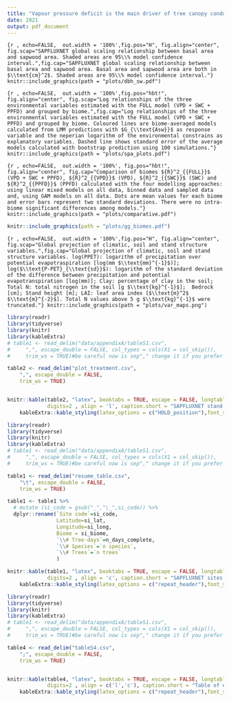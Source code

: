 ```yaml
---
title: "Vapour pressure deficit is the main driver of tree canopy conductance across biomes"
date: 2021
output: pdf_document
---
```


\renewcommand{\thefigure}{S\arabic{figure}} \setcounter{figure}{0}
\renewcommand{\thetable}{S\arabic{table}} \setcounter{table}{0}
\renewcommand{\theequation}{S\arabic{table}} \setcounter{equation}{0}

\setlength{\abovecaptionskip}{15pt}
```{r , echo=FALSE,  out.width = '100%',fig.pos="H", fig.align="center", fig.scap="SAPFLUXNET global scaling relationship between basal area and sapwood area. Shaded areas are 95\\% model confidence interval.",fig.cap="SAPFLUXNET global scaling relationship between basal area and sapwood area. Basal area and sapwood area are both in $\\text{cm}^2$. Shaded areas are 95\\% model confidence interval."}
knitr::include_graphics(path = "plots/dbh_sw.pdf")
```
\setlength{\abovecaptionskip}{0pt}


\newpage
\setlength{\abovecaptionskip}{15pt}
```{r , echo=FALSE,  out.width = '100%',fig.pos="hbt!", fig.align="center", fig.scap="Log relationships of the three environmental variables estimated with the FULL model (VPD + SWC + PPFD) and grouped by biome.",fig.cap="Log relationships of the three environmental variables estimated with the FULL model (VPD + SWC + PPFD) and grouped by biome. Coloured lines are biome-averaged models calculated from LMM predictions with $G_{\\text{Asw}}$ as response variable and the neperian logarithm of the environmental constrains as explanatory variables. Dashed line shows standard error of the average models calculated with bootstrap prediction using 100 simulations."}
knitr::include_graphics(path = "plots/spa_plots.pdf")
```
\setlength{\abovecaptionskip}{0pt}

\newpage
\setlength{\abovecaptionskip}{15pt}
```{r , echo=FALSE,  out.width = '100%', fig.pos="hbt!", fig.align="center", fig.cap="Comparison of biomes ${R}^2_{{FULL}}$ (VPD + SWC + PPFD), ${R}^2_{{VPD}}$ (VPD), ${R}^2_{{SWC}}$ (SWC) and ${R}^2_{{PPFD}}$ (PPFD) calculated with the four modelling approaches: using linear mixed models on all data, binned data and sampled data and, using GAM models on all data. Dots are mean values for each biome and error bars represent two standard deviations. There were no intra-biome significant differences among models."}
knitr::include_graphics(path = "plots/comparative.pdf")
```
\setlength{\abovecaptionskip}{0pt}

\newpage
\setlength{\abovecaptionskip}{15pt}
```r
knitr::include_graphics(path = "plots/gg_biomes.pdf")
```
\setlength{\abovecaptionskip}{0pt}

\newpage
\setlength{\abovecaptionskip}{15pt}
```{r , echo=FALSE,  out.width = '100%',fig.pos="H", fig.align="center", fig.scap="Global projection of climatic, soil and stand structure variables.",fig.cap="Global projection of climatic, soil and stand structure variables. log(PPET): logarithm of precipitation over potential evapotraspiration [log(mm $\\text{mm}^{-1}$)]; log($\\text{P-PET}_{\\text{sd}}$): logarithm of the standard deviation of the difference between precipitation and potential evapotranspiration [log(mm)]; Clay: percentage of clay in the soil; Total N: total nitrogen in the soil [g $\\text{kg}^{-1}$];  Bedrock [cm]; Stand height [m]; LAI: leaf area index [$\\text{m}^2$ $\\text{m}^{-2}$]. Total N values above 5 g $\\text{kg}^{-1}$ were truncated."}
knitr::include_graphics(path = "plots/var_maps.png")
```
\setlength{\abovecaptionskip}{0pt}


\newpage
\begin{landscape}
\setlength{\abovecaptionskip}{15pt}
```r
knitr::include_graphics(path = "plots/vpd_swc_cor.pdf")
```
\setlength{\abovecaptionskip}{0pt}
\end{landscape}

\newpage
\begin{landscape}
\setlength{\abovecaptionskip}{15pt}
```r
knitr::include_graphics(path = "plots/vpd_ppfd_cor.pdf")
```
\setlength{\abovecaptionskip}{0pt}
\end{landscape}

\newpage
\begin{landscape}
\setlength{\abovecaptionskip}{15pt}
```r
knitr::include_graphics(path = "plots/swc_ppfd_cor.pdf")
```
\setlength{\abovecaptionskip}{0pt}
\end{landscape}

\newpage


```r

library(readr)
library(tidyverse)
library(knitr)
library(kableExtra)
# table1 <- read_delim("data/appendixA/tableS1.csv",
#     ",", escape_double = FALSE, col_types = cols(X1 = col_skip()),
#     trim_ws = TRUE)#be careful now is sep"," change it if you prefer

table2 <- read_delim("plot_treatment.csv",
    ",", escape_double = FALSE, 
    trim_ws = TRUE)


knitr::kable(table2, "latex", booktabs = TRUE, escape = FALSE, longtable = FALSE, linesep = "",
             digits=2 , align = 'l', caption.short = "SAPFLUXNET stand treatments included in the this study.", caption = "SAPFLUXNET stand treatments included in the this study.")%>%
    kableExtra::kable_styling(latex_options = c("HOLD_position"),font_size = 12)
```
\newpage


```r

library(readr)
library(tidyverse)
library(knitr)
library(kableExtra)
# table1 <- read_delim("data/appendixA/tableS1.csv",
#     ",", escape_double = FALSE, col_types = cols(X1 = col_skip()),
#     trim_ws = TRUE)#be careful now is sep"," change it if you prefer

table1 <- read_delim("resume_table.csv",
    "\t", escape_double = FALSE, 
    trim_ws = TRUE)

table1 <- table1 %>% 
  # mutate (si_code = gsub("_","\_",si_code)) %>% 
  dplyr::rename(`Site code`=si_code,
                Latitude=si_lat,
                Longitude=si_long,
                Biome = si_biome,
                `\\# Tree-days`=n_days_complete,
                `\\# Species`=`n species`,
                `\\# Trees`=`n trees`
                )

knitr::kable(table1, "latex", booktabs = TRUE, escape = FALSE, longtable = TRUE, linesep = "",
             digits=2 , align = 'c', caption.short = "SAPFLUXNET sites included in the study.", caption = "SAPFLUXNET sites included in the study. Biome was estimated using a Whittaker diagram. *Indicates that the biome was manually adjusted and confirmed by SAPFLUXNET contributors.")%>%
    kableExtra::kable_styling(latex_options = c("repeat_header"),font_size = 8)
```
\newpage


```r

library(readr)
library(tidyverse)
library(knitr)
library(kableExtra)
# table1 <- read_delim("data/appendixA/tableS1.csv",
#     ",", escape_double = FALSE, col_types = cols(X1 = col_skip()),
#     trim_ws = TRUE)#be careful now is sep"," change it if you prefer

table4 <- read_delim("tableS4.csv",
    ";", escape_double = FALSE, 
    trim_ws = TRUE)


knitr::kable(table4, "latex", booktabs = TRUE, escape = FALSE, longtable = FALSE, linesep = "",
             digits=2 , align = c('l','c'), caption.short = "Table of equivalence between Whittaker biomes and the groups of biomes used in the study.", caption = "Table of equivalence between Whittaker biomes and the groups of biomes used in the study.")%>%
    kableExtra::kable_styling(latex_options = c("repeat_header"),font_size = 12)
```
\newpage

<!-- \newgeometry{layout=a4paper,left=1in,right=0.2in,top=0.2in,bottom=0.2in,nohead} -->
\begin{landscape}
```r

library(readr)
library(tidyverse)
library(knitr)
library(kableExtra)
# table1 <- read_delim("data/appendixA/tableS1.csv",
#     ",", escape_double = FALSE, col_types = cols(X1 = col_skip()),
#     trim_ws = TRUE)#be careful now is sep"," change it if you prefer

table3 <- read_delim("resume_table2.csv",
    "\t", escape_double = FALSE, 
    trim_ws = TRUE)


knitr::kable(table3, "latex", booktabs = TRUE, escape = FALSE, longtable = TRUE, linesep = "",
             digits=2 , align = 'c', caption.short = "Summary table of plot level.", caption = "Summary table of site level $\\text{R}^2_{\\text{VPD}}$, $\\text{R}^2_{\\text{SWC}}$, $\\text{R}^2_{\\text{PPFD}}$, climate, soil properties and vegetation structure data. PPET is in [mm $\\text{mm}^{-1}$], $\\text{P-PET}_{\\text{sd}}$ is in [mm], Clay and Sand are in [\\%], Total N is in [g $\\text{kg}^{-1}$], Stand height is in [m], LAI is in [$\\text{m}^2_{\\text{leaves}}\\;\\text{m}^2_{\\text{soil}}$]. Letters show data source: a = SAPFLUXNET, b = Global rasters, c = SAPFLUXNET plant height.")%>%
    kableExtra::kable_styling(latex_options = c("repeat_header"),font_size = 6) %>% 
  row_spec(0, angle = 45) %>% 
  column_spec(c(2:14), width = "3.5em")%>% 
  column_spec(c(1), width = "9em")
```
\end{landscape}
<!-- \restoregeometry -->


<!-- ```{r, echo = FALSE, message=FALSE,warning=FALSE} -->

<!-- library(readr) -->
<!-- library(tidyverse) -->
<!-- library(knitr) -->
<!-- library(kableExtra) -->
<!-- # table1 <- read_delim("data/appendixA/tableS1.csv", -->
<!-- #     ",", escape_double = FALSE, col_types = cols(X1 = col_skip()), -->
<!-- #     trim_ws = TRUE)#be careful now is sep"," change it if you prefer -->

<!-- table5 <- read_delim("data/appendixC/TableS5.csv", -->
<!--     ",", escape_double = FALSE,  -->
<!--     trim_ws = TRUE) -->

<!-- table5[,1] <- c('$\\text{R}^2_{\\text{VPD}}$', -->
<!--                 '$\\text{R}^2_{\\text{SWC}}$', -->
<!--                 '$\\text{R}^2_{\\text{PPFD}}$', -->
<!--                 '$\\text{R}^2_{\\text{TOTAL}}$') -->


<!-- knitr::kable(table5, "latex", booktabs = TRUE, escape = FALSE, longtable = FALSE, linesep = "", -->
<!--              digits=2 , align = 'c', caption.short = "Average contribution of the predictors in models of individual coupling ($\\text{R}^2_{\\text{VPD}}$, $\\text{R}^2_{\\text{SWC}}$, $\\text{R}^2_{\\text{PPFD}}$ and $\\text{R}^2_{\\text{TOTAL}}$) estimated using dominance analysis.", caption = "Average contribution of the predictors in models of individual coupling ($\\text{R}^2_{\\text{VPD}}$, $\\text{R}^2_{\\text{SWC}}$, $\\text{R}^2_{\\text{PPFD}}$ and $\\text{R}^2_{\\text{TOTAL}}$) estimated using dominance analysis. log(PPET): logarithm of precipitation over potential evapotraspiration, log($\\text{P-PET}_{\\text{sd}}$): logarithm of the standard deviation of the difference between precipitation and potential evapotranspiration, LAI: leaf area index. NI means that the variable was not included in the model after model selection.")%>% -->
<!--     kableExtra::kable_styling(latex_options = c("repeat_header"),font_size = 6) -->
<!-- ``` -->
<!-- \newpage -->
